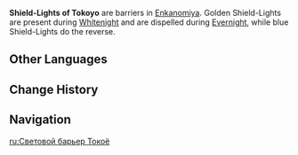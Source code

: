 {{Terminology Infobox
|image  = Shield-Lights of Tokoyo.png
|type   = Exploration
|region = Inazuma
|area   = Enkanomiya
}}
'''Shield-Lights of Tokoyo''' are barriers in [[Enkanomiya]]. Golden Shield-Lights are present during [[Whitenight]] and are dispelled during [[Evernight]], while blue Shield-Lights do the reverse.

==Other Languages==
{{Other Languages
|en      = Shield-Light of Tokoyo
|zhs     = 常世光障
|zhs_rm  = Chángshì Guāngzhàng
|zht     = 常世光障
|zht_rm  = Chángshì Guāngzhàng
|zh_tl   = Tokoyo Light Barrier
|ja      = 常世光障壁
|ja_rm   = Tokoyo Koushouheki{{Assumed}}
|ja_tl   = Tokoyo Light Barrier
|ko      = {{tt|영원|永遠}}의 빛 {{tt|장막|帳幕}}
|ko_rm   = Yeong'won-ui Bit Jangmak
|ko_tl   = Light Barrier of Eternity
|es      = Barrera de luz de Tokoyo
|es_tl   = Light Barrier of Tokoyo
|fr      = Barrière lumineuse de Tokoyo
|fr_tl   = Luminous Barrier of Tokoyo
|ru      = Световой барьер Токоё
|ru_tl   = Light Barrier of Tokoyo
|th      = Shield-Light of Tokoyo
|vi      = Lá Chắn Ánh Sáng
|vi_tl   = 
|de      = Lichtschild von Tokoyo
|de_tl   = Light-Shield of Tokoyo
|id      = Perisai Cahaya Tokoyo
|id_tl   = Tokoyo Light Shield
|pt      = Barreira de Luz de Tokoyo
|pt_tl   = 
|tr      = 
|tr_tl   = 
|it      = 
|it_tl   = 
}}

==Change History==
{{Change History|2.4}}

==Navigation==
{{Exploration Navbox|Inazuma}}

[[ru:Световой барьер Токоё]]